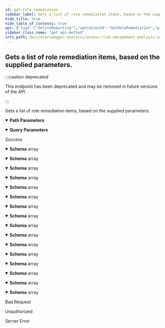 ```yaml
---
id: get-role-remediation
sidebar_label: Gets a list of role remediation items, based on the supplied parameters.
hide_title: true
hide_table_of_contents: true
api: {"tags":["OnlineReporting"],"operationId":"GetRoleRemediation","parameters":[{"name":"analysisId","in":"path","description":"Represents the unique analysis identifier.","required":true,"schema":{"type":"integer","format":"int32"}},{"name":"skip","in":"query","description":"Represents the optional parameter which specifies how many items will be bypassed.","required":false,"schema":{"type":"integer","format":"int32"}},{"name":"take","in":"query","description":"Represents the optional parameter which specifies how many items to returned.","required":false,"schema":{"type":"integer","format":"int32"}}],"responses":{"200":{"description":"Success","content":{"application/json;odata.metadata=minimal;odata.streaming=true":{"schema":{"uniqueItems":false,"type":"array","items":{"type":"object","properties":{"roleName":{"type":"string"},"roleType":{"type":"string"},"recommendation":{"type":"string"},"itemToRemove":{"type":"string"},"itemDescription":{"type":"string"},"difficulty":{"type":"string"},"impact":{"type":"string"},"highOrCriticalRiskCount":{"format":"int32","type":"integer"},"totalRiskCount":{"format":"int32","type":"integer"},"impactedUserCount":{"format":"int32","type":"integer"},"highOrCriticalRisks":{"type":"string"},"allRisks":{"type":"string"}}}}},"application/json;odata.metadata=minimal;odata.streaming=false":{"schema":{"uniqueItems":false,"type":"array","items":{"type":"object","properties":{"roleName":{"type":"string"},"roleType":{"type":"string"},"recommendation":{"type":"string"},"itemToRemove":{"type":"string"},"itemDescription":{"type":"string"},"difficulty":{"type":"string"},"impact":{"type":"string"},"highOrCriticalRiskCount":{"format":"int32","type":"integer"},"totalRiskCount":{"format":"int32","type":"integer"},"impactedUserCount":{"format":"int32","type":"integer"},"highOrCriticalRisks":{"type":"string"},"allRisks":{"type":"string"}}}}},"application/json;odata.metadata=minimal":{"schema":{"uniqueItems":false,"type":"array","items":{"type":"object","properties":{"roleName":{"type":"string"},"roleType":{"type":"string"},"recommendation":{"type":"string"},"itemToRemove":{"type":"string"},"itemDescription":{"type":"string"},"difficulty":{"type":"string"},"impact":{"type":"string"},"highOrCriticalRiskCount":{"format":"int32","type":"integer"},"totalRiskCount":{"format":"int32","type":"integer"},"impactedUserCount":{"format":"int32","type":"integer"},"highOrCriticalRisks":{"type":"string"},"allRisks":{"type":"string"}}}}},"application/json;odata.metadata=full;odata.streaming=true":{"schema":{"uniqueItems":false,"type":"array","items":{"type":"object","properties":{"roleName":{"type":"string"},"roleType":{"type":"string"},"recommendation":{"type":"string"},"itemToRemove":{"type":"string"},"itemDescription":{"type":"string"},"difficulty":{"type":"string"},"impact":{"type":"string"},"highOrCriticalRiskCount":{"format":"int32","type":"integer"},"totalRiskCount":{"format":"int32","type":"integer"},"impactedUserCount":{"format":"int32","type":"integer"},"highOrCriticalRisks":{"type":"string"},"allRisks":{"type":"string"}}}}},"application/json;odata.metadata=full;odata.streaming=false":{"schema":{"uniqueItems":false,"type":"array","items":{"type":"object","properties":{"roleName":{"type":"string"},"roleType":{"type":"string"},"recommendation":{"type":"string"},"itemToRemove":{"type":"string"},"itemDescription":{"type":"string"},"difficulty":{"type":"string"},"impact":{"type":"string"},"highOrCriticalRiskCount":{"format":"int32","type":"integer"},"totalRiskCount":{"format":"int32","type":"integer"},"impactedUserCount":{"format":"int32","type":"integer"},"highOrCriticalRisks":{"type":"string"},"allRisks":{"type":"string"}}}}},"application/json;odata.metadata=full":{"schema":{"uniqueItems":false,"type":"array","items":{"type":"object","properties":{"roleName":{"type":"string"},"roleType":{"type":"string"},"recommendation":{"type":"string"},"itemToRemove":{"type":"string"},"itemDescription":{"type":"string"},"difficulty":{"type":"string"},"impact":{"type":"string"},"highOrCriticalRiskCount":{"format":"int32","type":"integer"},"totalRiskCount":{"format":"int32","type":"integer"},"impactedUserCount":{"format":"int32","type":"integer"},"highOrCriticalRisks":{"type":"string"},"allRisks":{"type":"string"}}}}},"application/json;odata.metadata=none;odata.streaming=true":{"schema":{"uniqueItems":false,"type":"array","items":{"type":"object","properties":{"roleName":{"type":"string"},"roleType":{"type":"string"},"recommendation":{"type":"string"},"itemToRemove":{"type":"string"},"itemDescription":{"type":"string"},"difficulty":{"type":"string"},"impact":{"type":"string"},"highOrCriticalRiskCount":{"format":"int32","type":"integer"},"totalRiskCount":{"format":"int32","type":"integer"},"impactedUserCount":{"format":"int32","type":"integer"},"highOrCriticalRisks":{"type":"string"},"allRisks":{"type":"string"}}}}},"application/json;odata.metadata=none;odata.streaming=false":{"schema":{"uniqueItems":false,"type":"array","items":{"type":"object","properties":{"roleName":{"type":"string"},"roleType":{"type":"string"},"recommendation":{"type":"string"},"itemToRemove":{"type":"string"},"itemDescription":{"type":"string"},"difficulty":{"type":"string"},"impact":{"type":"string"},"highOrCriticalRiskCount":{"format":"int32","type":"integer"},"totalRiskCount":{"format":"int32","type":"integer"},"impactedUserCount":{"format":"int32","type":"integer"},"highOrCriticalRisks":{"type":"string"},"allRisks":{"type":"string"}}}}},"application/json;odata.metadata=none":{"schema":{"uniqueItems":false,"type":"array","items":{"type":"object","properties":{"roleName":{"type":"string"},"roleType":{"type":"string"},"recommendation":{"type":"string"},"itemToRemove":{"type":"string"},"itemDescription":{"type":"string"},"difficulty":{"type":"string"},"impact":{"type":"string"},"highOrCriticalRiskCount":{"format":"int32","type":"integer"},"totalRiskCount":{"format":"int32","type":"integer"},"impactedUserCount":{"format":"int32","type":"integer"},"highOrCriticalRisks":{"type":"string"},"allRisks":{"type":"string"}}}}},"application/json;odata.streaming=true":{"schema":{"uniqueItems":false,"type":"array","items":{"type":"object","properties":{"roleName":{"type":"string"},"roleType":{"type":"string"},"recommendation":{"type":"string"},"itemToRemove":{"type":"string"},"itemDescription":{"type":"string"},"difficulty":{"type":"string"},"impact":{"type":"string"},"highOrCriticalRiskCount":{"format":"int32","type":"integer"},"totalRiskCount":{"format":"int32","type":"integer"},"impactedUserCount":{"format":"int32","type":"integer"},"highOrCriticalRisks":{"type":"string"},"allRisks":{"type":"string"}}}}},"application/json;odata.streaming=false":{"schema":{"uniqueItems":false,"type":"array","items":{"type":"object","properties":{"roleName":{"type":"string"},"roleType":{"type":"string"},"recommendation":{"type":"string"},"itemToRemove":{"type":"string"},"itemDescription":{"type":"string"},"difficulty":{"type":"string"},"impact":{"type":"string"},"highOrCriticalRiskCount":{"format":"int32","type":"integer"},"totalRiskCount":{"format":"int32","type":"integer"},"impactedUserCount":{"format":"int32","type":"integer"},"highOrCriticalRisks":{"type":"string"},"allRisks":{"type":"string"}}}}},"application/json":{"schema":{"uniqueItems":false,"type":"array","items":{"type":"object","properties":{"roleName":{"type":"string"},"roleType":{"type":"string"},"recommendation":{"type":"string"},"itemToRemove":{"type":"string"},"itemDescription":{"type":"string"},"difficulty":{"type":"string"},"impact":{"type":"string"},"highOrCriticalRiskCount":{"format":"int32","type":"integer"},"totalRiskCount":{"format":"int32","type":"integer"},"impactedUserCount":{"format":"int32","type":"integer"},"highOrCriticalRisks":{"type":"string"},"allRisks":{"type":"string"}}}}},"application/xml":{"schema":{"uniqueItems":false,"type":"array","items":{"type":"object","properties":{"roleName":{"type":"string"},"roleType":{"type":"string"},"recommendation":{"type":"string"},"itemToRemove":{"type":"string"},"itemDescription":{"type":"string"},"difficulty":{"type":"string"},"impact":{"type":"string"},"highOrCriticalRiskCount":{"format":"int32","type":"integer"},"totalRiskCount":{"format":"int32","type":"integer"},"impactedUserCount":{"format":"int32","type":"integer"},"highOrCriticalRisks":{"type":"string"},"allRisks":{"type":"string"}}}}},"application/prs.odatatestxx-odata":{"schema":{"uniqueItems":false,"type":"array","items":{"type":"object","properties":{"roleName":{"type":"string"},"roleType":{"type":"string"},"recommendation":{"type":"string"},"itemToRemove":{"type":"string"},"itemDescription":{"type":"string"},"difficulty":{"type":"string"},"impact":{"type":"string"},"highOrCriticalRiskCount":{"format":"int32","type":"integer"},"totalRiskCount":{"format":"int32","type":"integer"},"impactedUserCount":{"format":"int32","type":"integer"},"highOrCriticalRisks":{"type":"string"},"allRisks":{"type":"string"}}}}},"text/plain":{"schema":{"uniqueItems":false,"type":"array","items":{"type":"object","properties":{"roleName":{"type":"string"},"roleType":{"type":"string"},"recommendation":{"type":"string"},"itemToRemove":{"type":"string"},"itemDescription":{"type":"string"},"difficulty":{"type":"string"},"impact":{"type":"string"},"highOrCriticalRiskCount":{"format":"int32","type":"integer"},"totalRiskCount":{"format":"int32","type":"integer"},"impactedUserCount":{"format":"int32","type":"integer"},"highOrCriticalRisks":{"type":"string"},"allRisks":{"type":"string"}}}}},"text/json":{"schema":{"uniqueItems":false,"type":"array","items":{"type":"object","properties":{"roleName":{"type":"string"},"roleType":{"type":"string"},"recommendation":{"type":"string"},"itemToRemove":{"type":"string"},"itemDescription":{"type":"string"},"difficulty":{"type":"string"},"impact":{"type":"string"},"highOrCriticalRiskCount":{"format":"int32","type":"integer"},"totalRiskCount":{"format":"int32","type":"integer"},"impactedUserCount":{"format":"int32","type":"integer"},"highOrCriticalRisks":{"type":"string"},"allRisks":{"type":"string"}}}}}}},"400":{"description":"Bad Request"},"401":{"description":"Unauthorized"},"500":{"description":"Server Error"}},"deprecated":true,"description":"Gets a list of role remediation items, based on the supplied parameters.","method":"get","path":"/api/roleremediation/{analysisId}","info":{"version":"v1","title":"Access Risk Management Analysis Services"},"postman":{"name":"Gets a list of role remediation items, based on the supplied parameters.","description":{"type":"text/plain"},"url":{"path":["api","roleremediation",":analysisId"],"host":["{{baseUrl}}"],"query":[{"disabled":false,"description":{"content":"Represents the optional parameter which specifies how many items will be bypassed.","type":"text/plain"},"key":"skip","value":""},{"disabled":false,"description":{"content":"Represents the optional parameter which specifies how many items to returned.","type":"text/plain"},"key":"take","value":""}],"variable":[{"disabled":false,"description":{"content":"(Required) Represents the unique analysis identifier.","type":"text/plain"},"type":"any","value":"","key":"analysisId"}]},"header":[{"key":"Accept","value":"application/json;odata.metadata=minimal;odata.streaming=true"}],"method":"GET"}}
sidebar_class_name: "get api-method"
info_path: docs/arm/swagger-analysis/access-risk-management-analysis-services
---
```



## Gets a list of role remediation items, based on the supplied parameters.

:::caution deprecated

This endpoint has been deprecated and may be removed in future versions of the API.

:::

Gets a list of role remediation items, based on the supplied parameters.

<details style={{"marginBottom":"1rem"}} data-collapsed={false} open={true}><summary style={{}}><strong>Path Parameters</strong></summary><div><ul><ParamsItem className={"paramsItem"} param={{"name":"analysisId","in":"path","description":"Represents the unique analysis identifier.","required":true,"schema":{"type":"integer","format":"int32"}}}></ParamsItem></ul></div></details><details style={{"marginBottom":"1rem"}} data-collapsed={false} open={true}><summary style={{}}><strong>Query Parameters</strong></summary><div><ul><ParamsItem className={"paramsItem"} param={{"name":"skip","in":"query","description":"Represents the optional parameter which specifies how many items will be bypassed.","required":false,"schema":{"type":"integer","format":"int32"}}}></ParamsItem><ParamsItem className={"paramsItem"} param={{"name":"take","in":"query","description":"Represents the optional parameter which specifies how many items to returned.","required":false,"schema":{"type":"integer","format":"int32"}}}></ParamsItem></ul></div></details><div><ApiTabs><TabItem label={"200"} value={"200"}><div>

Success

</div><div><MimeTabs groupId={"mime-type"}><TabItem label={"application/json;odata.metadata=minimal;odata.streaming=true"} value={"application/json;odata.metadata=minimal;odata.streaming=true"}><SchemaTabs groupId={"schema-tabs"}><TabItem label={"Schema"} value={"Schema"}><details style={{}} data-collapsed={false} open={true}><summary style={{"textAlign":"left"}}><strong>Schema</strong><span style={{"opacity":"0.6"}}> array</span></summary><div style={{"textAlign":"left","marginLeft":"1rem"}}></div><ul style={{"marginLeft":"1rem"}}><SchemaItem collapsible={false} name={"roleName"} required={false} schemaDescription={undefined} schemaName={"string"} qualifierMessage={undefined} defaultValue={undefined}></SchemaItem><SchemaItem collapsible={false} name={"roleType"} required={false} schemaDescription={undefined} schemaName={"string"} qualifierMessage={undefined} defaultValue={undefined}></SchemaItem><SchemaItem collapsible={false} name={"recommendation"} required={false} schemaDescription={undefined} schemaName={"string"} qualifierMessage={undefined} defaultValue={undefined}></SchemaItem><SchemaItem collapsible={false} name={"itemToRemove"} required={false} schemaDescription={undefined} schemaName={"string"} qualifierMessage={undefined} defaultValue={undefined}></SchemaItem><SchemaItem collapsible={false} name={"itemDescription"} required={false} schemaDescription={undefined} schemaName={"string"} qualifierMessage={undefined} defaultValue={undefined}></SchemaItem><SchemaItem collapsible={false} name={"difficulty"} required={false} schemaDescription={undefined} schemaName={"string"} qualifierMessage={undefined} defaultValue={undefined}></SchemaItem><SchemaItem collapsible={false} name={"impact"} required={false} schemaDescription={undefined} schemaName={"string"} qualifierMessage={undefined} defaultValue={undefined}></SchemaItem><SchemaItem collapsible={false} name={"highOrCriticalRiskCount"} required={false} schemaDescription={undefined} schemaName={"int32"} qualifierMessage={undefined} defaultValue={undefined}></SchemaItem><SchemaItem collapsible={false} name={"totalRiskCount"} required={false} schemaDescription={undefined} schemaName={"int32"} qualifierMessage={undefined} defaultValue={undefined}></SchemaItem><SchemaItem collapsible={false} name={"impactedUserCount"} required={false} schemaDescription={undefined} schemaName={"int32"} qualifierMessage={undefined} defaultValue={undefined}></SchemaItem><SchemaItem collapsible={false} name={"highOrCriticalRisks"} required={false} schemaDescription={undefined} schemaName={"string"} qualifierMessage={undefined} defaultValue={undefined}></SchemaItem><SchemaItem collapsible={false} name={"allRisks"} required={false} schemaDescription={undefined} schemaName={"string"} qualifierMessage={undefined} defaultValue={undefined}></SchemaItem></ul></details></TabItem></SchemaTabs></TabItem><TabItem label={"application/json;odata.metadata=minimal;odata.streaming=false"} value={"application/json;odata.metadata=minimal;odata.streaming=false"}><SchemaTabs groupId={"schema-tabs"}><TabItem label={"Schema"} value={"Schema"}><details style={{}} data-collapsed={false} open={true}><summary style={{"textAlign":"left"}}><strong>Schema</strong><span style={{"opacity":"0.6"}}> array</span></summary><div style={{"textAlign":"left","marginLeft":"1rem"}}></div><ul style={{"marginLeft":"1rem"}}><SchemaItem collapsible={false} name={"roleName"} required={false} schemaDescription={undefined} schemaName={"string"} qualifierMessage={undefined} defaultValue={undefined}></SchemaItem><SchemaItem collapsible={false} name={"roleType"} required={false} schemaDescription={undefined} schemaName={"string"} qualifierMessage={undefined} defaultValue={undefined}></SchemaItem><SchemaItem collapsible={false} name={"recommendation"} required={false} schemaDescription={undefined} schemaName={"string"} qualifierMessage={undefined} defaultValue={undefined}></SchemaItem><SchemaItem collapsible={false} name={"itemToRemove"} required={false} schemaDescription={undefined} schemaName={"string"} qualifierMessage={undefined} defaultValue={undefined}></SchemaItem><SchemaItem collapsible={false} name={"itemDescription"} required={false} schemaDescription={undefined} schemaName={"string"} qualifierMessage={undefined} defaultValue={undefined}></SchemaItem><SchemaItem collapsible={false} name={"difficulty"} required={false} schemaDescription={undefined} schemaName={"string"} qualifierMessage={undefined} defaultValue={undefined}></SchemaItem><SchemaItem collapsible={false} name={"impact"} required={false} schemaDescription={undefined} schemaName={"string"} qualifierMessage={undefined} defaultValue={undefined}></SchemaItem><SchemaItem collapsible={false} name={"highOrCriticalRiskCount"} required={false} schemaDescription={undefined} schemaName={"int32"} qualifierMessage={undefined} defaultValue={undefined}></SchemaItem><SchemaItem collapsible={false} name={"totalRiskCount"} required={false} schemaDescription={undefined} schemaName={"int32"} qualifierMessage={undefined} defaultValue={undefined}></SchemaItem><SchemaItem collapsible={false} name={"impactedUserCount"} required={false} schemaDescription={undefined} schemaName={"int32"} qualifierMessage={undefined} defaultValue={undefined}></SchemaItem><SchemaItem collapsible={false} name={"highOrCriticalRisks"} required={false} schemaDescription={undefined} schemaName={"string"} qualifierMessage={undefined} defaultValue={undefined}></SchemaItem><SchemaItem collapsible={false} name={"allRisks"} required={false} schemaDescription={undefined} schemaName={"string"} qualifierMessage={undefined} defaultValue={undefined}></SchemaItem></ul></details></TabItem></SchemaTabs></TabItem><TabItem label={"application/json;odata.metadata=minimal"} value={"application/json;odata.metadata=minimal"}><SchemaTabs groupId={"schema-tabs"}><TabItem label={"Schema"} value={"Schema"}><details style={{}} data-collapsed={false} open={true}><summary style={{"textAlign":"left"}}><strong>Schema</strong><span style={{"opacity":"0.6"}}> array</span></summary><div style={{"textAlign":"left","marginLeft":"1rem"}}></div><ul style={{"marginLeft":"1rem"}}><SchemaItem collapsible={false} name={"roleName"} required={false} schemaDescription={undefined} schemaName={"string"} qualifierMessage={undefined} defaultValue={undefined}></SchemaItem><SchemaItem collapsible={false} name={"roleType"} required={false} schemaDescription={undefined} schemaName={"string"} qualifierMessage={undefined} defaultValue={undefined}></SchemaItem><SchemaItem collapsible={false} name={"recommendation"} required={false} schemaDescription={undefined} schemaName={"string"} qualifierMessage={undefined} defaultValue={undefined}></SchemaItem><SchemaItem collapsible={false} name={"itemToRemove"} required={false} schemaDescription={undefined} schemaName={"string"} qualifierMessage={undefined} defaultValue={undefined}></SchemaItem><SchemaItem collapsible={false} name={"itemDescription"} required={false} schemaDescription={undefined} schemaName={"string"} qualifierMessage={undefined} defaultValue={undefined}></SchemaItem><SchemaItem collapsible={false} name={"difficulty"} required={false} schemaDescription={undefined} schemaName={"string"} qualifierMessage={undefined} defaultValue={undefined}></SchemaItem><SchemaItem collapsible={false} name={"impact"} required={false} schemaDescription={undefined} schemaName={"string"} qualifierMessage={undefined} defaultValue={undefined}></SchemaItem><SchemaItem collapsible={false} name={"highOrCriticalRiskCount"} required={false} schemaDescription={undefined} schemaName={"int32"} qualifierMessage={undefined} defaultValue={undefined}></SchemaItem><SchemaItem collapsible={false} name={"totalRiskCount"} required={false} schemaDescription={undefined} schemaName={"int32"} qualifierMessage={undefined} defaultValue={undefined}></SchemaItem><SchemaItem collapsible={false} name={"impactedUserCount"} required={false} schemaDescription={undefined} schemaName={"int32"} qualifierMessage={undefined} defaultValue={undefined}></SchemaItem><SchemaItem collapsible={false} name={"highOrCriticalRisks"} required={false} schemaDescription={undefined} schemaName={"string"} qualifierMessage={undefined} defaultValue={undefined}></SchemaItem><SchemaItem collapsible={false} name={"allRisks"} required={false} schemaDescription={undefined} schemaName={"string"} qualifierMessage={undefined} defaultValue={undefined}></SchemaItem></ul></details></TabItem></SchemaTabs></TabItem><TabItem label={"application/json;odata.metadata=full;odata.streaming=true"} value={"application/json;odata.metadata=full;odata.streaming=true"}><SchemaTabs groupId={"schema-tabs"}><TabItem label={"Schema"} value={"Schema"}><details style={{}} data-collapsed={false} open={true}><summary style={{"textAlign":"left"}}><strong>Schema</strong><span style={{"opacity":"0.6"}}> array</span></summary><div style={{"textAlign":"left","marginLeft":"1rem"}}></div><ul style={{"marginLeft":"1rem"}}><SchemaItem collapsible={false} name={"roleName"} required={false} schemaDescription={undefined} schemaName={"string"} qualifierMessage={undefined} defaultValue={undefined}></SchemaItem><SchemaItem collapsible={false} name={"roleType"} required={false} schemaDescription={undefined} schemaName={"string"} qualifierMessage={undefined} defaultValue={undefined}></SchemaItem><SchemaItem collapsible={false} name={"recommendation"} required={false} schemaDescription={undefined} schemaName={"string"} qualifierMessage={undefined} defaultValue={undefined}></SchemaItem><SchemaItem collapsible={false} name={"itemToRemove"} required={false} schemaDescription={undefined} schemaName={"string"} qualifierMessage={undefined} defaultValue={undefined}></SchemaItem><SchemaItem collapsible={false} name={"itemDescription"} required={false} schemaDescription={undefined} schemaName={"string"} qualifierMessage={undefined} defaultValue={undefined}></SchemaItem><SchemaItem collapsible={false} name={"difficulty"} required={false} schemaDescription={undefined} schemaName={"string"} qualifierMessage={undefined} defaultValue={undefined}></SchemaItem><SchemaItem collapsible={false} name={"impact"} required={false} schemaDescription={undefined} schemaName={"string"} qualifierMessage={undefined} defaultValue={undefined}></SchemaItem><SchemaItem collapsible={false} name={"highOrCriticalRiskCount"} required={false} schemaDescription={undefined} schemaName={"int32"} qualifierMessage={undefined} defaultValue={undefined}></SchemaItem><SchemaItem collapsible={false} name={"totalRiskCount"} required={false} schemaDescription={undefined} schemaName={"int32"} qualifierMessage={undefined} defaultValue={undefined}></SchemaItem><SchemaItem collapsible={false} name={"impactedUserCount"} required={false} schemaDescription={undefined} schemaName={"int32"} qualifierMessage={undefined} defaultValue={undefined}></SchemaItem><SchemaItem collapsible={false} name={"highOrCriticalRisks"} required={false} schemaDescription={undefined} schemaName={"string"} qualifierMessage={undefined} defaultValue={undefined}></SchemaItem><SchemaItem collapsible={false} name={"allRisks"} required={false} schemaDescription={undefined} schemaName={"string"} qualifierMessage={undefined} defaultValue={undefined}></SchemaItem></ul></details></TabItem></SchemaTabs></TabItem><TabItem label={"application/json;odata.metadata=full;odata.streaming=false"} value={"application/json;odata.metadata=full;odata.streaming=false"}><SchemaTabs groupId={"schema-tabs"}><TabItem label={"Schema"} value={"Schema"}><details style={{}} data-collapsed={false} open={true}><summary style={{"textAlign":"left"}}><strong>Schema</strong><span style={{"opacity":"0.6"}}> array</span></summary><div style={{"textAlign":"left","marginLeft":"1rem"}}></div><ul style={{"marginLeft":"1rem"}}><SchemaItem collapsible={false} name={"roleName"} required={false} schemaDescription={undefined} schemaName={"string"} qualifierMessage={undefined} defaultValue={undefined}></SchemaItem><SchemaItem collapsible={false} name={"roleType"} required={false} schemaDescription={undefined} schemaName={"string"} qualifierMessage={undefined} defaultValue={undefined}></SchemaItem><SchemaItem collapsible={false} name={"recommendation"} required={false} schemaDescription={undefined} schemaName={"string"} qualifierMessage={undefined} defaultValue={undefined}></SchemaItem><SchemaItem collapsible={false} name={"itemToRemove"} required={false} schemaDescription={undefined} schemaName={"string"} qualifierMessage={undefined} defaultValue={undefined}></SchemaItem><SchemaItem collapsible={false} name={"itemDescription"} required={false} schemaDescription={undefined} schemaName={"string"} qualifierMessage={undefined} defaultValue={undefined}></SchemaItem><SchemaItem collapsible={false} name={"difficulty"} required={false} schemaDescription={undefined} schemaName={"string"} qualifierMessage={undefined} defaultValue={undefined}></SchemaItem><SchemaItem collapsible={false} name={"impact"} required={false} schemaDescription={undefined} schemaName={"string"} qualifierMessage={undefined} defaultValue={undefined}></SchemaItem><SchemaItem collapsible={false} name={"highOrCriticalRiskCount"} required={false} schemaDescription={undefined} schemaName={"int32"} qualifierMessage={undefined} defaultValue={undefined}></SchemaItem><SchemaItem collapsible={false} name={"totalRiskCount"} required={false} schemaDescription={undefined} schemaName={"int32"} qualifierMessage={undefined} defaultValue={undefined}></SchemaItem><SchemaItem collapsible={false} name={"impactedUserCount"} required={false} schemaDescription={undefined} schemaName={"int32"} qualifierMessage={undefined} defaultValue={undefined}></SchemaItem><SchemaItem collapsible={false} name={"highOrCriticalRisks"} required={false} schemaDescription={undefined} schemaName={"string"} qualifierMessage={undefined} defaultValue={undefined}></SchemaItem><SchemaItem collapsible={false} name={"allRisks"} required={false} schemaDescription={undefined} schemaName={"string"} qualifierMessage={undefined} defaultValue={undefined}></SchemaItem></ul></details></TabItem></SchemaTabs></TabItem><TabItem label={"application/json;odata.metadata=full"} value={"application/json;odata.metadata=full"}><SchemaTabs groupId={"schema-tabs"}><TabItem label={"Schema"} value={"Schema"}><details style={{}} data-collapsed={false} open={true}><summary style={{"textAlign":"left"}}><strong>Schema</strong><span style={{"opacity":"0.6"}}> array</span></summary><div style={{"textAlign":"left","marginLeft":"1rem"}}></div><ul style={{"marginLeft":"1rem"}}><SchemaItem collapsible={false} name={"roleName"} required={false} schemaDescription={undefined} schemaName={"string"} qualifierMessage={undefined} defaultValue={undefined}></SchemaItem><SchemaItem collapsible={false} name={"roleType"} required={false} schemaDescription={undefined} schemaName={"string"} qualifierMessage={undefined} defaultValue={undefined}></SchemaItem><SchemaItem collapsible={false} name={"recommendation"} required={false} schemaDescription={undefined} schemaName={"string"} qualifierMessage={undefined} defaultValue={undefined}></SchemaItem><SchemaItem collapsible={false} name={"itemToRemove"} required={false} schemaDescription={undefined} schemaName={"string"} qualifierMessage={undefined} defaultValue={undefined}></SchemaItem><SchemaItem collapsible={false} name={"itemDescription"} required={false} schemaDescription={undefined} schemaName={"string"} qualifierMessage={undefined} defaultValue={undefined}></SchemaItem><SchemaItem collapsible={false} name={"difficulty"} required={false} schemaDescription={undefined} schemaName={"string"} qualifierMessage={undefined} defaultValue={undefined}></SchemaItem><SchemaItem collapsible={false} name={"impact"} required={false} schemaDescription={undefined} schemaName={"string"} qualifierMessage={undefined} defaultValue={undefined}></SchemaItem><SchemaItem collapsible={false} name={"highOrCriticalRiskCount"} required={false} schemaDescription={undefined} schemaName={"int32"} qualifierMessage={undefined} defaultValue={undefined}></SchemaItem><SchemaItem collapsible={false} name={"totalRiskCount"} required={false} schemaDescription={undefined} schemaName={"int32"} qualifierMessage={undefined} defaultValue={undefined}></SchemaItem><SchemaItem collapsible={false} name={"impactedUserCount"} required={false} schemaDescription={undefined} schemaName={"int32"} qualifierMessage={undefined} defaultValue={undefined}></SchemaItem><SchemaItem collapsible={false} name={"highOrCriticalRisks"} required={false} schemaDescription={undefined} schemaName={"string"} qualifierMessage={undefined} defaultValue={undefined}></SchemaItem><SchemaItem collapsible={false} name={"allRisks"} required={false} schemaDescription={undefined} schemaName={"string"} qualifierMessage={undefined} defaultValue={undefined}></SchemaItem></ul></details></TabItem></SchemaTabs></TabItem><TabItem label={"application/json;odata.metadata=none;odata.streaming=true"} value={"application/json;odata.metadata=none;odata.streaming=true"}><SchemaTabs groupId={"schema-tabs"}><TabItem label={"Schema"} value={"Schema"}><details style={{}} data-collapsed={false} open={true}><summary style={{"textAlign":"left"}}><strong>Schema</strong><span style={{"opacity":"0.6"}}> array</span></summary><div style={{"textAlign":"left","marginLeft":"1rem"}}></div><ul style={{"marginLeft":"1rem"}}><SchemaItem collapsible={false} name={"roleName"} required={false} schemaDescription={undefined} schemaName={"string"} qualifierMessage={undefined} defaultValue={undefined}></SchemaItem><SchemaItem collapsible={false} name={"roleType"} required={false} schemaDescription={undefined} schemaName={"string"} qualifierMessage={undefined} defaultValue={undefined}></SchemaItem><SchemaItem collapsible={false} name={"recommendation"} required={false} schemaDescription={undefined} schemaName={"string"} qualifierMessage={undefined} defaultValue={undefined}></SchemaItem><SchemaItem collapsible={false} name={"itemToRemove"} required={false} schemaDescription={undefined} schemaName={"string"} qualifierMessage={undefined} defaultValue={undefined}></SchemaItem><SchemaItem collapsible={false} name={"itemDescription"} required={false} schemaDescription={undefined} schemaName={"string"} qualifierMessage={undefined} defaultValue={undefined}></SchemaItem><SchemaItem collapsible={false} name={"difficulty"} required={false} schemaDescription={undefined} schemaName={"string"} qualifierMessage={undefined} defaultValue={undefined}></SchemaItem><SchemaItem collapsible={false} name={"impact"} required={false} schemaDescription={undefined} schemaName={"string"} qualifierMessage={undefined} defaultValue={undefined}></SchemaItem><SchemaItem collapsible={false} name={"highOrCriticalRiskCount"} required={false} schemaDescription={undefined} schemaName={"int32"} qualifierMessage={undefined} defaultValue={undefined}></SchemaItem><SchemaItem collapsible={false} name={"totalRiskCount"} required={false} schemaDescription={undefined} schemaName={"int32"} qualifierMessage={undefined} defaultValue={undefined}></SchemaItem><SchemaItem collapsible={false} name={"impactedUserCount"} required={false} schemaDescription={undefined} schemaName={"int32"} qualifierMessage={undefined} defaultValue={undefined}></SchemaItem><SchemaItem collapsible={false} name={"highOrCriticalRisks"} required={false} schemaDescription={undefined} schemaName={"string"} qualifierMessage={undefined} defaultValue={undefined}></SchemaItem><SchemaItem collapsible={false} name={"allRisks"} required={false} schemaDescription={undefined} schemaName={"string"} qualifierMessage={undefined} defaultValue={undefined}></SchemaItem></ul></details></TabItem></SchemaTabs></TabItem><TabItem label={"application/json;odata.metadata=none;odata.streaming=false"} value={"application/json;odata.metadata=none;odata.streaming=false"}><SchemaTabs groupId={"schema-tabs"}><TabItem label={"Schema"} value={"Schema"}><details style={{}} data-collapsed={false} open={true}><summary style={{"textAlign":"left"}}><strong>Schema</strong><span style={{"opacity":"0.6"}}> array</span></summary><div style={{"textAlign":"left","marginLeft":"1rem"}}></div><ul style={{"marginLeft":"1rem"}}><SchemaItem collapsible={false} name={"roleName"} required={false} schemaDescription={undefined} schemaName={"string"} qualifierMessage={undefined} defaultValue={undefined}></SchemaItem><SchemaItem collapsible={false} name={"roleType"} required={false} schemaDescription={undefined} schemaName={"string"} qualifierMessage={undefined} defaultValue={undefined}></SchemaItem><SchemaItem collapsible={false} name={"recommendation"} required={false} schemaDescription={undefined} schemaName={"string"} qualifierMessage={undefined} defaultValue={undefined}></SchemaItem><SchemaItem collapsible={false} name={"itemToRemove"} required={false} schemaDescription={undefined} schemaName={"string"} qualifierMessage={undefined} defaultValue={undefined}></SchemaItem><SchemaItem collapsible={false} name={"itemDescription"} required={false} schemaDescription={undefined} schemaName={"string"} qualifierMessage={undefined} defaultValue={undefined}></SchemaItem><SchemaItem collapsible={false} name={"difficulty"} required={false} schemaDescription={undefined} schemaName={"string"} qualifierMessage={undefined} defaultValue={undefined}></SchemaItem><SchemaItem collapsible={false} name={"impact"} required={false} schemaDescription={undefined} schemaName={"string"} qualifierMessage={undefined} defaultValue={undefined}></SchemaItem><SchemaItem collapsible={false} name={"highOrCriticalRiskCount"} required={false} schemaDescription={undefined} schemaName={"int32"} qualifierMessage={undefined} defaultValue={undefined}></SchemaItem><SchemaItem collapsible={false} name={"totalRiskCount"} required={false} schemaDescription={undefined} schemaName={"int32"} qualifierMessage={undefined} defaultValue={undefined}></SchemaItem><SchemaItem collapsible={false} name={"impactedUserCount"} required={false} schemaDescription={undefined} schemaName={"int32"} qualifierMessage={undefined} defaultValue={undefined}></SchemaItem><SchemaItem collapsible={false} name={"highOrCriticalRisks"} required={false} schemaDescription={undefined} schemaName={"string"} qualifierMessage={undefined} defaultValue={undefined}></SchemaItem><SchemaItem collapsible={false} name={"allRisks"} required={false} schemaDescription={undefined} schemaName={"string"} qualifierMessage={undefined} defaultValue={undefined}></SchemaItem></ul></details></TabItem></SchemaTabs></TabItem><TabItem label={"application/json;odata.metadata=none"} value={"application/json;odata.metadata=none"}><SchemaTabs groupId={"schema-tabs"}><TabItem label={"Schema"} value={"Schema"}><details style={{}} data-collapsed={false} open={true}><summary style={{"textAlign":"left"}}><strong>Schema</strong><span style={{"opacity":"0.6"}}> array</span></summary><div style={{"textAlign":"left","marginLeft":"1rem"}}></div><ul style={{"marginLeft":"1rem"}}><SchemaItem collapsible={false} name={"roleName"} required={false} schemaDescription={undefined} schemaName={"string"} qualifierMessage={undefined} defaultValue={undefined}></SchemaItem><SchemaItem collapsible={false} name={"roleType"} required={false} schemaDescription={undefined} schemaName={"string"} qualifierMessage={undefined} defaultValue={undefined}></SchemaItem><SchemaItem collapsible={false} name={"recommendation"} required={false} schemaDescription={undefined} schemaName={"string"} qualifierMessage={undefined} defaultValue={undefined}></SchemaItem><SchemaItem collapsible={false} name={"itemToRemove"} required={false} schemaDescription={undefined} schemaName={"string"} qualifierMessage={undefined} defaultValue={undefined}></SchemaItem><SchemaItem collapsible={false} name={"itemDescription"} required={false} schemaDescription={undefined} schemaName={"string"} qualifierMessage={undefined} defaultValue={undefined}></SchemaItem><SchemaItem collapsible={false} name={"difficulty"} required={false} schemaDescription={undefined} schemaName={"string"} qualifierMessage={undefined} defaultValue={undefined}></SchemaItem><SchemaItem collapsible={false} name={"impact"} required={false} schemaDescription={undefined} schemaName={"string"} qualifierMessage={undefined} defaultValue={undefined}></SchemaItem><SchemaItem collapsible={false} name={"highOrCriticalRiskCount"} required={false} schemaDescription={undefined} schemaName={"int32"} qualifierMessage={undefined} defaultValue={undefined}></SchemaItem><SchemaItem collapsible={false} name={"totalRiskCount"} required={false} schemaDescription={undefined} schemaName={"int32"} qualifierMessage={undefined} defaultValue={undefined}></SchemaItem><SchemaItem collapsible={false} name={"impactedUserCount"} required={false} schemaDescription={undefined} schemaName={"int32"} qualifierMessage={undefined} defaultValue={undefined}></SchemaItem><SchemaItem collapsible={false} name={"highOrCriticalRisks"} required={false} schemaDescription={undefined} schemaName={"string"} qualifierMessage={undefined} defaultValue={undefined}></SchemaItem><SchemaItem collapsible={false} name={"allRisks"} required={false} schemaDescription={undefined} schemaName={"string"} qualifierMessage={undefined} defaultValue={undefined}></SchemaItem></ul></details></TabItem></SchemaTabs></TabItem><TabItem label={"application/json;odata.streaming=true"} value={"application/json;odata.streaming=true"}><SchemaTabs groupId={"schema-tabs"}><TabItem label={"Schema"} value={"Schema"}><details style={{}} data-collapsed={false} open={true}><summary style={{"textAlign":"left"}}><strong>Schema</strong><span style={{"opacity":"0.6"}}> array</span></summary><div style={{"textAlign":"left","marginLeft":"1rem"}}></div><ul style={{"marginLeft":"1rem"}}><SchemaItem collapsible={false} name={"roleName"} required={false} schemaDescription={undefined} schemaName={"string"} qualifierMessage={undefined} defaultValue={undefined}></SchemaItem><SchemaItem collapsible={false} name={"roleType"} required={false} schemaDescription={undefined} schemaName={"string"} qualifierMessage={undefined} defaultValue={undefined}></SchemaItem><SchemaItem collapsible={false} name={"recommendation"} required={false} schemaDescription={undefined} schemaName={"string"} qualifierMessage={undefined} defaultValue={undefined}></SchemaItem><SchemaItem collapsible={false} name={"itemToRemove"} required={false} schemaDescription={undefined} schemaName={"string"} qualifierMessage={undefined} defaultValue={undefined}></SchemaItem><SchemaItem collapsible={false} name={"itemDescription"} required={false} schemaDescription={undefined} schemaName={"string"} qualifierMessage={undefined} defaultValue={undefined}></SchemaItem><SchemaItem collapsible={false} name={"difficulty"} required={false} schemaDescription={undefined} schemaName={"string"} qualifierMessage={undefined} defaultValue={undefined}></SchemaItem><SchemaItem collapsible={false} name={"impact"} required={false} schemaDescription={undefined} schemaName={"string"} qualifierMessage={undefined} defaultValue={undefined}></SchemaItem><SchemaItem collapsible={false} name={"highOrCriticalRiskCount"} required={false} schemaDescription={undefined} schemaName={"int32"} qualifierMessage={undefined} defaultValue={undefined}></SchemaItem><SchemaItem collapsible={false} name={"totalRiskCount"} required={false} schemaDescription={undefined} schemaName={"int32"} qualifierMessage={undefined} defaultValue={undefined}></SchemaItem><SchemaItem collapsible={false} name={"impactedUserCount"} required={false} schemaDescription={undefined} schemaName={"int32"} qualifierMessage={undefined} defaultValue={undefined}></SchemaItem><SchemaItem collapsible={false} name={"highOrCriticalRisks"} required={false} schemaDescription={undefined} schemaName={"string"} qualifierMessage={undefined} defaultValue={undefined}></SchemaItem><SchemaItem collapsible={false} name={"allRisks"} required={false} schemaDescription={undefined} schemaName={"string"} qualifierMessage={undefined} defaultValue={undefined}></SchemaItem></ul></details></TabItem></SchemaTabs></TabItem><TabItem label={"application/json;odata.streaming=false"} value={"application/json;odata.streaming=false"}><SchemaTabs groupId={"schema-tabs"}><TabItem label={"Schema"} value={"Schema"}><details style={{}} data-collapsed={false} open={true}><summary style={{"textAlign":"left"}}><strong>Schema</strong><span style={{"opacity":"0.6"}}> array</span></summary><div style={{"textAlign":"left","marginLeft":"1rem"}}></div><ul style={{"marginLeft":"1rem"}}><SchemaItem collapsible={false} name={"roleName"} required={false} schemaDescription={undefined} schemaName={"string"} qualifierMessage={undefined} defaultValue={undefined}></SchemaItem><SchemaItem collapsible={false} name={"roleType"} required={false} schemaDescription={undefined} schemaName={"string"} qualifierMessage={undefined} defaultValue={undefined}></SchemaItem><SchemaItem collapsible={false} name={"recommendation"} required={false} schemaDescription={undefined} schemaName={"string"} qualifierMessage={undefined} defaultValue={undefined}></SchemaItem><SchemaItem collapsible={false} name={"itemToRemove"} required={false} schemaDescription={undefined} schemaName={"string"} qualifierMessage={undefined} defaultValue={undefined}></SchemaItem><SchemaItem collapsible={false} name={"itemDescription"} required={false} schemaDescription={undefined} schemaName={"string"} qualifierMessage={undefined} defaultValue={undefined}></SchemaItem><SchemaItem collapsible={false} name={"difficulty"} required={false} schemaDescription={undefined} schemaName={"string"} qualifierMessage={undefined} defaultValue={undefined}></SchemaItem><SchemaItem collapsible={false} name={"impact"} required={false} schemaDescription={undefined} schemaName={"string"} qualifierMessage={undefined} defaultValue={undefined}></SchemaItem><SchemaItem collapsible={false} name={"highOrCriticalRiskCount"} required={false} schemaDescription={undefined} schemaName={"int32"} qualifierMessage={undefined} defaultValue={undefined}></SchemaItem><SchemaItem collapsible={false} name={"totalRiskCount"} required={false} schemaDescription={undefined} schemaName={"int32"} qualifierMessage={undefined} defaultValue={undefined}></SchemaItem><SchemaItem collapsible={false} name={"impactedUserCount"} required={false} schemaDescription={undefined} schemaName={"int32"} qualifierMessage={undefined} defaultValue={undefined}></SchemaItem><SchemaItem collapsible={false} name={"highOrCriticalRisks"} required={false} schemaDescription={undefined} schemaName={"string"} qualifierMessage={undefined} defaultValue={undefined}></SchemaItem><SchemaItem collapsible={false} name={"allRisks"} required={false} schemaDescription={undefined} schemaName={"string"} qualifierMessage={undefined} defaultValue={undefined}></SchemaItem></ul></details></TabItem></SchemaTabs></TabItem><TabItem label={"application/json"} value={"application/json"}><SchemaTabs groupId={"schema-tabs"}><TabItem label={"Schema"} value={"Schema"}><details style={{}} data-collapsed={false} open={true}><summary style={{"textAlign":"left"}}><strong>Schema</strong><span style={{"opacity":"0.6"}}> array</span></summary><div style={{"textAlign":"left","marginLeft":"1rem"}}></div><ul style={{"marginLeft":"1rem"}}><SchemaItem collapsible={false} name={"roleName"} required={false} schemaDescription={undefined} schemaName={"string"} qualifierMessage={undefined} defaultValue={undefined}></SchemaItem><SchemaItem collapsible={false} name={"roleType"} required={false} schemaDescription={undefined} schemaName={"string"} qualifierMessage={undefined} defaultValue={undefined}></SchemaItem><SchemaItem collapsible={false} name={"recommendation"} required={false} schemaDescription={undefined} schemaName={"string"} qualifierMessage={undefined} defaultValue={undefined}></SchemaItem><SchemaItem collapsible={false} name={"itemToRemove"} required={false} schemaDescription={undefined} schemaName={"string"} qualifierMessage={undefined} defaultValue={undefined}></SchemaItem><SchemaItem collapsible={false} name={"itemDescription"} required={false} schemaDescription={undefined} schemaName={"string"} qualifierMessage={undefined} defaultValue={undefined}></SchemaItem><SchemaItem collapsible={false} name={"difficulty"} required={false} schemaDescription={undefined} schemaName={"string"} qualifierMessage={undefined} defaultValue={undefined}></SchemaItem><SchemaItem collapsible={false} name={"impact"} required={false} schemaDescription={undefined} schemaName={"string"} qualifierMessage={undefined} defaultValue={undefined}></SchemaItem><SchemaItem collapsible={false} name={"highOrCriticalRiskCount"} required={false} schemaDescription={undefined} schemaName={"int32"} qualifierMessage={undefined} defaultValue={undefined}></SchemaItem><SchemaItem collapsible={false} name={"totalRiskCount"} required={false} schemaDescription={undefined} schemaName={"int32"} qualifierMessage={undefined} defaultValue={undefined}></SchemaItem><SchemaItem collapsible={false} name={"impactedUserCount"} required={false} schemaDescription={undefined} schemaName={"int32"} qualifierMessage={undefined} defaultValue={undefined}></SchemaItem><SchemaItem collapsible={false} name={"highOrCriticalRisks"} required={false} schemaDescription={undefined} schemaName={"string"} qualifierMessage={undefined} defaultValue={undefined}></SchemaItem><SchemaItem collapsible={false} name={"allRisks"} required={false} schemaDescription={undefined} schemaName={"string"} qualifierMessage={undefined} defaultValue={undefined}></SchemaItem></ul></details></TabItem></SchemaTabs></TabItem><TabItem label={"application/xml"} value={"application/xml"}><SchemaTabs groupId={"schema-tabs"}><TabItem label={"Schema"} value={"Schema"}><details style={{}} data-collapsed={false} open={true}><summary style={{"textAlign":"left"}}><strong>Schema</strong><span style={{"opacity":"0.6"}}> array</span></summary><div style={{"textAlign":"left","marginLeft":"1rem"}}></div><ul style={{"marginLeft":"1rem"}}><SchemaItem collapsible={false} name={"roleName"} required={false} schemaDescription={undefined} schemaName={"string"} qualifierMessage={undefined} defaultValue={undefined}></SchemaItem><SchemaItem collapsible={false} name={"roleType"} required={false} schemaDescription={undefined} schemaName={"string"} qualifierMessage={undefined} defaultValue={undefined}></SchemaItem><SchemaItem collapsible={false} name={"recommendation"} required={false} schemaDescription={undefined} schemaName={"string"} qualifierMessage={undefined} defaultValue={undefined}></SchemaItem><SchemaItem collapsible={false} name={"itemToRemove"} required={false} schemaDescription={undefined} schemaName={"string"} qualifierMessage={undefined} defaultValue={undefined}></SchemaItem><SchemaItem collapsible={false} name={"itemDescription"} required={false} schemaDescription={undefined} schemaName={"string"} qualifierMessage={undefined} defaultValue={undefined}></SchemaItem><SchemaItem collapsible={false} name={"difficulty"} required={false} schemaDescription={undefined} schemaName={"string"} qualifierMessage={undefined} defaultValue={undefined}></SchemaItem><SchemaItem collapsible={false} name={"impact"} required={false} schemaDescription={undefined} schemaName={"string"} qualifierMessage={undefined} defaultValue={undefined}></SchemaItem><SchemaItem collapsible={false} name={"highOrCriticalRiskCount"} required={false} schemaDescription={undefined} schemaName={"int32"} qualifierMessage={undefined} defaultValue={undefined}></SchemaItem><SchemaItem collapsible={false} name={"totalRiskCount"} required={false} schemaDescription={undefined} schemaName={"int32"} qualifierMessage={undefined} defaultValue={undefined}></SchemaItem><SchemaItem collapsible={false} name={"impactedUserCount"} required={false} schemaDescription={undefined} schemaName={"int32"} qualifierMessage={undefined} defaultValue={undefined}></SchemaItem><SchemaItem collapsible={false} name={"highOrCriticalRisks"} required={false} schemaDescription={undefined} schemaName={"string"} qualifierMessage={undefined} defaultValue={undefined}></SchemaItem><SchemaItem collapsible={false} name={"allRisks"} required={false} schemaDescription={undefined} schemaName={"string"} qualifierMessage={undefined} defaultValue={undefined}></SchemaItem></ul></details></TabItem></SchemaTabs></TabItem><TabItem label={"application/prs.odatatestxx-odata"} value={"application/prs.odatatestxx-odata"}><SchemaTabs groupId={"schema-tabs"}><TabItem label={"Schema"} value={"Schema"}><details style={{}} data-collapsed={false} open={true}><summary style={{"textAlign":"left"}}><strong>Schema</strong><span style={{"opacity":"0.6"}}> array</span></summary><div style={{"textAlign":"left","marginLeft":"1rem"}}></div><ul style={{"marginLeft":"1rem"}}><SchemaItem collapsible={false} name={"roleName"} required={false} schemaDescription={undefined} schemaName={"string"} qualifierMessage={undefined} defaultValue={undefined}></SchemaItem><SchemaItem collapsible={false} name={"roleType"} required={false} schemaDescription={undefined} schemaName={"string"} qualifierMessage={undefined} defaultValue={undefined}></SchemaItem><SchemaItem collapsible={false} name={"recommendation"} required={false} schemaDescription={undefined} schemaName={"string"} qualifierMessage={undefined} defaultValue={undefined}></SchemaItem><SchemaItem collapsible={false} name={"itemToRemove"} required={false} schemaDescription={undefined} schemaName={"string"} qualifierMessage={undefined} defaultValue={undefined}></SchemaItem><SchemaItem collapsible={false} name={"itemDescription"} required={false} schemaDescription={undefined} schemaName={"string"} qualifierMessage={undefined} defaultValue={undefined}></SchemaItem><SchemaItem collapsible={false} name={"difficulty"} required={false} schemaDescription={undefined} schemaName={"string"} qualifierMessage={undefined} defaultValue={undefined}></SchemaItem><SchemaItem collapsible={false} name={"impact"} required={false} schemaDescription={undefined} schemaName={"string"} qualifierMessage={undefined} defaultValue={undefined}></SchemaItem><SchemaItem collapsible={false} name={"highOrCriticalRiskCount"} required={false} schemaDescription={undefined} schemaName={"int32"} qualifierMessage={undefined} defaultValue={undefined}></SchemaItem><SchemaItem collapsible={false} name={"totalRiskCount"} required={false} schemaDescription={undefined} schemaName={"int32"} qualifierMessage={undefined} defaultValue={undefined}></SchemaItem><SchemaItem collapsible={false} name={"impactedUserCount"} required={false} schemaDescription={undefined} schemaName={"int32"} qualifierMessage={undefined} defaultValue={undefined}></SchemaItem><SchemaItem collapsible={false} name={"highOrCriticalRisks"} required={false} schemaDescription={undefined} schemaName={"string"} qualifierMessage={undefined} defaultValue={undefined}></SchemaItem><SchemaItem collapsible={false} name={"allRisks"} required={false} schemaDescription={undefined} schemaName={"string"} qualifierMessage={undefined} defaultValue={undefined}></SchemaItem></ul></details></TabItem></SchemaTabs></TabItem><TabItem label={"text/plain"} value={"text/plain"}><SchemaTabs groupId={"schema-tabs"}><TabItem label={"Schema"} value={"Schema"}><details style={{}} data-collapsed={false} open={true}><summary style={{"textAlign":"left"}}><strong>Schema</strong><span style={{"opacity":"0.6"}}> array</span></summary><div style={{"textAlign":"left","marginLeft":"1rem"}}></div><ul style={{"marginLeft":"1rem"}}><SchemaItem collapsible={false} name={"roleName"} required={false} schemaDescription={undefined} schemaName={"string"} qualifierMessage={undefined} defaultValue={undefined}></SchemaItem><SchemaItem collapsible={false} name={"roleType"} required={false} schemaDescription={undefined} schemaName={"string"} qualifierMessage={undefined} defaultValue={undefined}></SchemaItem><SchemaItem collapsible={false} name={"recommendation"} required={false} schemaDescription={undefined} schemaName={"string"} qualifierMessage={undefined} defaultValue={undefined}></SchemaItem><SchemaItem collapsible={false} name={"itemToRemove"} required={false} schemaDescription={undefined} schemaName={"string"} qualifierMessage={undefined} defaultValue={undefined}></SchemaItem><SchemaItem collapsible={false} name={"itemDescription"} required={false} schemaDescription={undefined} schemaName={"string"} qualifierMessage={undefined} defaultValue={undefined}></SchemaItem><SchemaItem collapsible={false} name={"difficulty"} required={false} schemaDescription={undefined} schemaName={"string"} qualifierMessage={undefined} defaultValue={undefined}></SchemaItem><SchemaItem collapsible={false} name={"impact"} required={false} schemaDescription={undefined} schemaName={"string"} qualifierMessage={undefined} defaultValue={undefined}></SchemaItem><SchemaItem collapsible={false} name={"highOrCriticalRiskCount"} required={false} schemaDescription={undefined} schemaName={"int32"} qualifierMessage={undefined} defaultValue={undefined}></SchemaItem><SchemaItem collapsible={false} name={"totalRiskCount"} required={false} schemaDescription={undefined} schemaName={"int32"} qualifierMessage={undefined} defaultValue={undefined}></SchemaItem><SchemaItem collapsible={false} name={"impactedUserCount"} required={false} schemaDescription={undefined} schemaName={"int32"} qualifierMessage={undefined} defaultValue={undefined}></SchemaItem><SchemaItem collapsible={false} name={"highOrCriticalRisks"} required={false} schemaDescription={undefined} schemaName={"string"} qualifierMessage={undefined} defaultValue={undefined}></SchemaItem><SchemaItem collapsible={false} name={"allRisks"} required={false} schemaDescription={undefined} schemaName={"string"} qualifierMessage={undefined} defaultValue={undefined}></SchemaItem></ul></details></TabItem></SchemaTabs></TabItem><TabItem label={"text/json"} value={"text/json"}><SchemaTabs groupId={"schema-tabs"}><TabItem label={"Schema"} value={"Schema"}><details style={{}} data-collapsed={false} open={true}><summary style={{"textAlign":"left"}}><strong>Schema</strong><span style={{"opacity":"0.6"}}> array</span></summary><div style={{"textAlign":"left","marginLeft":"1rem"}}></div><ul style={{"marginLeft":"1rem"}}><SchemaItem collapsible={false} name={"roleName"} required={false} schemaDescription={undefined} schemaName={"string"} qualifierMessage={undefined} defaultValue={undefined}></SchemaItem><SchemaItem collapsible={false} name={"roleType"} required={false} schemaDescription={undefined} schemaName={"string"} qualifierMessage={undefined} defaultValue={undefined}></SchemaItem><SchemaItem collapsible={false} name={"recommendation"} required={false} schemaDescription={undefined} schemaName={"string"} qualifierMessage={undefined} defaultValue={undefined}></SchemaItem><SchemaItem collapsible={false} name={"itemToRemove"} required={false} schemaDescription={undefined} schemaName={"string"} qualifierMessage={undefined} defaultValue={undefined}></SchemaItem><SchemaItem collapsible={false} name={"itemDescription"} required={false} schemaDescription={undefined} schemaName={"string"} qualifierMessage={undefined} defaultValue={undefined}></SchemaItem><SchemaItem collapsible={false} name={"difficulty"} required={false} schemaDescription={undefined} schemaName={"string"} qualifierMessage={undefined} defaultValue={undefined}></SchemaItem><SchemaItem collapsible={false} name={"impact"} required={false} schemaDescription={undefined} schemaName={"string"} qualifierMessage={undefined} defaultValue={undefined}></SchemaItem><SchemaItem collapsible={false} name={"highOrCriticalRiskCount"} required={false} schemaDescription={undefined} schemaName={"int32"} qualifierMessage={undefined} defaultValue={undefined}></SchemaItem><SchemaItem collapsible={false} name={"totalRiskCount"} required={false} schemaDescription={undefined} schemaName={"int32"} qualifierMessage={undefined} defaultValue={undefined}></SchemaItem><SchemaItem collapsible={false} name={"impactedUserCount"} required={false} schemaDescription={undefined} schemaName={"int32"} qualifierMessage={undefined} defaultValue={undefined}></SchemaItem><SchemaItem collapsible={false} name={"highOrCriticalRisks"} required={false} schemaDescription={undefined} schemaName={"string"} qualifierMessage={undefined} defaultValue={undefined}></SchemaItem><SchemaItem collapsible={false} name={"allRisks"} required={false} schemaDescription={undefined} schemaName={"string"} qualifierMessage={undefined} defaultValue={undefined}></SchemaItem></ul></details></TabItem></SchemaTabs></TabItem></MimeTabs></div></TabItem><TabItem label={"400"} value={"400"}><div>

Bad Request

</div><div></div></TabItem><TabItem label={"401"} value={"401"}><div>

Unauthorized

</div><div></div></TabItem><TabItem label={"500"} value={"500"}><div>

Server Error

</div><div></div></TabItem></ApiTabs></div>
      